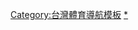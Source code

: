 {{Navbox
| name = 職業撞球大賽
| title = [[職業撞球大賽]]
| bodyclass = hlist
| state = {{{state|autocollapse}}}

| group1 = [[男子職業撞球大賽|男子]]
| list1 =
* [[2005緯來男子職業撞球大賽|2005]]
* [[2006緯來男子職業撞球大賽|2006]]
* [[2007緯來男子職業撞球大賽|2007]]
* [[2008緯來男子職業撞球大賽|2008]]
* [[2009緯來男子職業撞球大賽|2009]]
* [[2014年男子職業撞球大賽|2014]]

| group2 = [[女子職業撞球大賽|女子]]
| list2 =
* [[2005緯來女子職業撞球大賽|2005]]
* [[2006緯來女子職業撞球大賽|2006]]
* [[2007緯來女子職業撞球大賽|2007]]
* [[2008緯來女子職業撞球大賽|2008]]
* [[2009緯來女子職業撞球大賽|2009]]
* [[2014年女子職業撞球大賽|2014]]
}}<noinclude>
[[Category:台灣體育導航模板]]
[[Category:職業撞球大賽|*]]
</noinclude>
